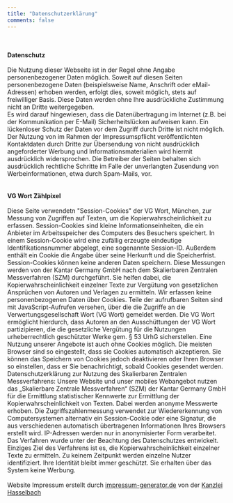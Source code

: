 ```yaml
---
title: "Datenschutzerklärung"
comments: false
---
```


```{=html}
<div class='Datenschutzerklärung'>

<br><br><strong>Datenschutz</strong><br><br>
Die Nutzung dieser Webseite ist in der Regel ohne Angabe personenbezogener Daten möglich. Soweit auf diesen Seiten personenbezogene Daten (beispielsweise Name, Anschrift oder eMail-Adressen) erhoben werden, erfolgt dies, soweit möglich, stets auf freiwilliger Basis. Diese Daten werden ohne Ihre ausdrückliche Zustimmung nicht an Dritte weitergegeben. <br>
Es wird darauf hingewiesen, dass die Datenübertragung im Internet (z.B. bei der Kommunikation per E-Mail) Sicherheitslücken aufweisen kann. Ein lückenloser Schutz der Daten vor dem Zugriff durch Dritte ist nicht möglich. <br>
Der Nutzung von im Rahmen der Impressumspflicht veröffentlichten Kontaktdaten durch Dritte zur Übersendung von nicht ausdrücklich angeforderter Werbung und Informationsmaterialien wird hiermit ausdrücklich widersprochen. Die Betreiber der Seiten behalten sich ausdrücklich rechtliche Schritte im Falle der unverlangten Zusendung von Werbeinformationen, etwa durch Spam-Mails, vor.<br>

<br><br><strong>VG Wort Zählpixel</strong><br><br>
Diese Seite verwendetn "Session-Cookies" der VG Wort, München, zur Messung von Zugriffen auf Texten, um die Kopierwahrscheinlichkeit zu erfassen. Session-Cookies sind kleine Informationseinheiten, die ein Anbieter im Arbeitsspeicher des Computers des Besuchers speichert. In einem Session-Cookie wird eine zufällig erzeugte eindeutige Identifikationsnummer abgelegt, eine sogenannte Session-ID. Außerdem enthält ein Cookie die Angabe über seine Herkunft und die Speicherfrist. Session-Cookies können keine anderen Daten speichern. Diese Messungen werden von der Kantar Germany GmbH nach dem Skalierbaren Zentralen Messverfahren (SZM) durchgeführt. Sie helfen dabei, die Kopierwahrscheinlichkeit einzelner Texte zur Vergütung von gesetzlichen Ansprüchen von Autoren und Verlagen zu ermitteln. Wir erfassen keine personenbezogenen Daten über Cookies. Teile der aufrufbaren Seiten sind mit JavaScript-Aufrufen versehen, über die die Zugriffe an die Verwertungsgesellschaft Wort (VG Wort) gemeldet werden. Die VG Wort ermöglicht hierdurch, dass Autoren an den Ausschüttungen der VG Wort partizipieren, die die gesetzliche Vergütung für die Nutzungen urheberrechtlich geschützter Werke gem. § 53 UrhG sicherstellen. Eine Nutzung unserer Angebote ist auch ohne Cookies möglich. Die meisten Browser sind so eingestellt, dass sie Cookies automatisch akzeptieren. Sie können das Speichern von Cookies jedoch deaktivieren oder Ihren Browser so einstellen, dass er Sie benachrichtigt, sobald Cookies gesendet werden. Datenschutzerklärung zur Nutzung des Skalierbaren Zentralen Messverfahrens: Unsere Website und unser mobiles Webangebot nutzen das „Skalierbare Zentrale Messverfahren“ (SZM) der Kantar Germany GmbH für die Ermittlung statistischer Kennwerte zur Ermittlung der Kopierwahrscheinlichkeit von Texten. Dabei werden anonyme Messwerte erhoben. Die Zugriffszahlenmessung verwendet zur Wiedererkennung von Computersystemen alternativ ein Session-Cookie oder eine Signatur, die aus verschiedenen automatisch übertragenen Informationen Ihres Browsers erstellt wird. IP-Adressen werden nur in anonymisierter Form verarbeitet. Das Verfahren wurde unter der Beachtung des Datenschutzes entwickelt. Einziges Ziel des Verfahrens ist es, die Kopierwahrscheinlichkeit einzelner Texte zu ermitteln. Zu keinem Zeitpunkt werden einzelne Nutzer identifiziert. Ihre Identität bleibt immer geschützt. Sie erhalten über das System keine Werbung.



<br><br>

Website Impressum erstellt durch <a href="https://www.impressum-generator.de">impressum-generator.de</a> von der <a href="https://www.kanzlei-hasselbach.de/" rel="nofollow">Kanzlei Hasselbach</a>

</div>
```





